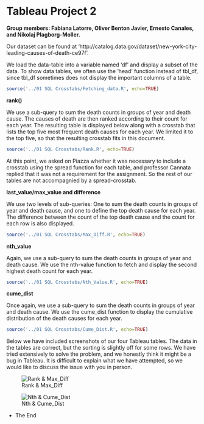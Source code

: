 Tableau Project 2
====
**Group members: Fabiana Latorre, Oliver Benton Javier, Ernesto Canales, and Nikolaj Plagborg-Moller.**  

Our dataset can be found at 'http://catalog.data.gov/dataset/new-york-city-leading-causes-of-death-ce97f'.

We load the data-table into a variable named 'df' and display a subset of the data. To show data tables, we often use the 'head' function instead of tbl_df, since tbl_df sometimes does not display the important columns of a table.
  
```r
source('../01 SQL Crosstabs/Fetching_data.R', echo=TRUE)
```

**rank()**

We use a sub-query to sum the death counts in groups of year and death cause. The causes of death are then ranked according to their count for each year. The resulting table is displayed below along with a crosstab that lists the top five most frequent death causes for each year. We limited it to the top five, so that the resulting crosstab fits in this document.

```r
source('../01 SQL Crosstabs/Rank.R', echo=TRUE)
```

At this point, we asked on Piazza whether it was necessary to include a crosstab using the spread function for each table, and professor Cannata replied that it was not a requirement for the assignment. So the rest of our tables are not accompagnied by a spread-crosstab.

**last_value/max_value and difference**

We use two levels of sub-queries: One to sum the death counts in groups of year and death cause, and one to define the top death cause for each year. The difference between the count of the top death cause and the count for each row is also displayed.

```r
source('../01 SQL Crosstabs/Max_Diff.R', echo=TRUE)
```

**nth_value**

Again, we use a sub-query to sum the death counts in groups of year and death cause. We use the nth-value function to fetch and display the second highest death count for each year.

```r
source('../01 SQL Crosstabs/Nth_Value.R', echo=TRUE)
```

**cume_dist**

Once again, we use a sub-query to sum the death counts in groups of year and death cause. We use the cume_dist function to display the cumulative distribution of the death causes for each year.

```r
source('../01 SQL Crosstabs/Cume_Dist.R', echo=TRUE)
```

Below we have included screenshots of our four Tableau tables. The data in the tables are correct, but the sorting is slightly off for some rows. We have tried extensively to solve the problem, and we honestly think it might be a bug in Tableau. It is difficult to explain what we have attempted, so we would like to discuss the issue with you in person.

![Rank & Max_Diff](../Rank_and_Max_Diff.png)

![Nth & Cume_Dist](../Nth_and_Cume_Dist.png)

- The End
